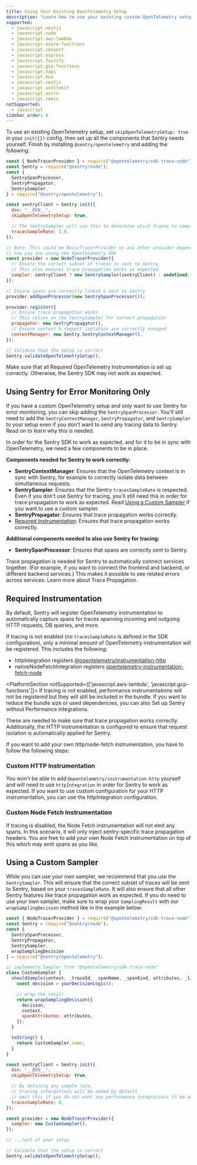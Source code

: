```yaml
---
title: Using Your Existing OpenTelemetry Setup
description: "Learn how to use your existing custom OpenTelemetry setup with Sentry."
supported:
  - javascript.nextjs
  - javascript.node
  - javascript.aws-lambda
  - javascript.azure-functions
  - javascript.connect
  - javascript.express
  - javascript.fastify
  - javascript.gcp-functions
  - javascript.hapi
  - javascript.koa
  - javascript.nestjs
  - javascript.sveltekit
  - javascript.astro
  - javascript.remix
notSupported:
  - javascript
sidebar_order: 0
---
```


To use an existing OpenTelemetry setup, set `skipOpenTelemetrySetup: true` in your `init({})` config, then set up all the components that Sentry needs yourself. Finish by installing `@sentry/opentelemetry` and adding the following:

```javascript
const { NodeTracerProvider } = require("@opentelemetry/sdk-trace-node");
const Sentry = require("@sentry/node");
const {
  SentrySpanProcessor,
  SentryPropagator,
  SentrySampler,
} = require("@sentry/opentelemetry");

const sentryClient = Sentry.init({
  dsn: "__DSN__",
  skipOpenTelemetrySetup: true,

  // The SentrySampler will use this to determine which traces to sample
  tracesSampleRate: 1.0,
});

// Note: This could be BasicTracerProvider or any other provider depending on
// how you are using the OpenTelemetry SDK
const provider = new NodeTracerProvider({
  // Ensure the correct subset of traces is sent to Sentry
  // This also ensures trace propagation works as expected
  sampler: sentryClient ? new SentrySampler(sentryClient) : undefined,
});

// Ensure spans are correctly linked & sent to Sentry
provider.addSpanProcessor(new SentrySpanProcessor());

provider.register({
  // Ensure trace propagation works
  // This relies on the SentrySampler for correct propagation
  propagator: new SentryPropagator(),
  // Ensure context & request isolation are correctly managed
  contextManager: new Sentry.SentryContextManager(),
});

// Validate that the setup is correct
Sentry.validateOpenTelemetrySetup();
```

Make sure that all <PlatformLink to="/opentelemetry/required-instrumentation/">Required OpenTelemetry Instrumentation</PlatformLink> is set up correctly. Otherwise, the Sentry SDK may not work as expected.

## Using Sentry for Error Monitoring Only

If you have a custom OpenTelemetry setup and only want to use Sentry for error monitoring, you can skip adding the `SentrySpanProcessor`. You'll still need to add the `SentryContextManager`, `SentryPropagator`, and `SentrySampler` to your setup even if you don't want to send any tracing data to Sentry. Read on to learn why this is needed.


In order for the Sentry SDK to work as expected, and for it to be in sync with OpenTelemetry, we need a few components to be in place.

**Components needed for Sentry to work correctly:**

- **SentryContextManager**: Ensures that the OpenTelemetry context is in sync with Sentry, for example to correctly isolate data between simultaneous requests.
- **SentrySampler**: Ensures that the Sentry `tracesSampleRate` is respected. Even if you don't use Sentry for tracing, you'll still need this in order for trace propagation to work as expected. Read [Using a Custom Sampler](./#using-a-custom-sampler) if you want to use a custom sampler.
- **SentryPropagator**: Ensures that trace propagation works correctly.
- [Required Instrumentation](./#required-instrumentation): Ensures that trace propagation works correctly.

**Additional components needed to also use Sentry for tracing:**

- **SentrySpanProcessor**: Ensures that spans are correctly sent to Sentry.

<Note>
Trace propagation is needed for Sentry to automatically connect services together. (For example, if you want to connect the frontend and backend, or different backend services.) This makes it possible to see related errors across services. <PlatformLink to="/tracing/trace-propagation">Learn more about Trace Propagation.</PlatformLink>
</Note>

## Required Instrumentation

By default, Sentry will register OpenTelemetry instrumentation to automatically capture spans for traces spanning incoming and outgoing HTTP requests, DB queries, and more.

If tracing is not enabled (no `tracesSampleRate` is defined in the SDK configuration), only a minimal amount of OpenTelemetry instrumentation will be registered. This includes the following:

- <PlatformLink to="/configuration/integrations/http/">httpIntegration</PlatformLink> registers [@opentelemetry/instrumentation-http](https://www.npmjs.com/package/@opentelemetry/instrumentation-http)
- <PlatformLink to="/configuration/integrations/nodefetch/">nativeNodeFetchIntegration</PlatformLink> registers [opentelemetry-instrumentation-fetch-node](https://www.npmjs.com/package/opentelemetry-instrumentation-fetch-node)

<PlatformSection notSupported={['javascript.aws-lambda', 'javascript.gcp-functions']}>
  <Note>
    If tracing is not enabled, performance instrumentations will not be registered but they will still be included in the bundle. If you
    want to reduce the bundle size or used dependencies, you can also <PlatformLink to="/configuration/tree-shaking/#setting-up-sentry-without-performance-integrations">Set up Sentry without Performance Integrations</PlatformLink>.
  </Note>
</PlatformSection>

These are needed to make sure that trace propagation works correctly. Additionally, the HTTP instrumentation is configured to ensure that request isolation is automatically applied for Sentry.

If you want to add your own http/node-fetch instrumentation, you have to follow the following steps:

### Custom HTTP Instrumentation

You won't be able to add `@opentelemetry/instrumentation-http` yourself and will need to use `httpIntegration` in order for Sentry to work as expected. If you want to use custom configuration for your HTTP instrumentation, you can use the <PlatformLink to="/configuration/integrations/http/">httpIntegration configuration</PlatformLink>.

### Custom Node Fetch Instrumentation

If tracing is disabled, the Node Fetch instrumentation will not emit any spans. In this scenario, it will only inject sentry-specific trace propagation headers. You are free to add your own Node Fetch instrumentation on top of this which may emit spans as you like.

## Using a Custom Sampler

While you can use your own sampler, we recommend that you use the `SentrySampler`. This will ensure that the correct subset of traces will be sent to Sentry, based on your `tracesSampleRate`. It will also ensure that all other Sentry features like trace propagation work as expected. If you do need to use your own sampler, make sure to wrap your `SamplingResult` with our `wrapSamplingDecision` method like in the example below:

```javascript
const { NodeTracerProvider } = require("@opentelemetry/sdk-trace-node");
const Sentry = require("@sentry/node");
const {
  SentrySpanProcessor,
  SentryPropagator,
  SentrySampler,
  wrapSamplingDecision
} = require("@sentry/opentelemetry");

// implements Sampler from "@opentelemetry/sdk-trace-node"
class CustomSampler {
  shouldSample(context, _traceId, _spanName, _spanKind, attributes, _links) {
    const decision = yourDecisionLogic();

    // wrap the result
    return wrapSamplingDecision({
      decision,
      context,
      spanAttributes: attributes,
    });
  }

  toString() {
    return CustomSampler.name;
  }
}

const sentryClient = Sentry.init({
  dsn: "__DSN__",
  skipOpenTelemetrySetup: true,

  // By defining any sample rate,
  // tracing intergations will be added by default
  // omit this if you do not want any performance integrations to be added
  tracesSampleRate: 0,
});

const provider = new NodeTracerProvider({
  sampler: new CustomSampler(),
});

// ...rest of your setup

// Validate that the setup is correct
Sentry.validateOpenTelemetrySetup();
```
